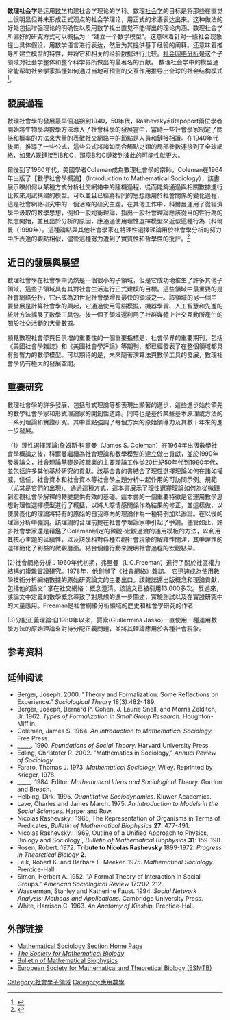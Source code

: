 {{社会学}}
'''数理社会学'''是运用[[数学|数学]]构建社会学理论的学科。数理[[社会学|社会学]]的目标是将那些在直觉上很明显但并未形成正式观点的社会学理论，用正式的术语表达出来。这种做法的好处包括增强理论的明确性以及用数学找出直觉不能得出的理论内涵。数理社会学所偏好的研究方式可以概括为：“建立一个数学模型”。这意味着针对一些社会现象提出具体假设，用数学语言进行表达，然后为其提供基于经验的阐释。还意味着推导所建立模型的特性，并将它和相关的经验数据进行比较。[[社会网络|社会网络分析]]是这个子领域对社会学整体和整个科学界所做出的最著名的贡献。   数理社会学中的模型通常能帮助社会学家搞懂如何通过当地可预测的交互作用推导出全球的社会结构模式
<ref>{{Cite web |url=http://www.soc.cornell.edu/research/mathematical_sociology.html |title=存档副本 |accessdate=2013-07-06 |archive-date=2012-08-05 |archive-url=https://archive.is/20120805234900/http://www.soc.cornell.edu/research/mathematical_sociology.html |dead-url=no }}</ref>。

== 發展過程 ==
數理社會學的發展最早個追朔到1940，50年代，Rashevsky和Rapoport兩位學者開始將生物學與數學方法導入了社會科學的發展當中，當時一些社會學家制定了關係和概率的方法來大量的表徵社交網絡中的節點是人員和鏈接相識。在1940年代後期，推導了一些公式，這些公式將諸如閉合觸點之類的局部參數連接到了全球網絡，如果A既鏈接到B和C，那麼B和C鏈接到彼此的可能性就更大。

爾後到了1960年代，美國學者Coleman成為數理社會學的宗師，Coleman在1964年出版了【數學社會學概論】（Introduction to Mathematical Sociology），該書展示瞭如何以某種方式分析社交網絡中的隨機過程，從而能夠通過與相關數據進行比較來測試構建的模型。可以並且已經將相同的思想應用於社會關係的變化過程，這是社會網絡研究中的一個活躍的研究主題。在其他工作中，科爾曼運用了從經濟學中汲取的數學思想，例如一般均衡理論，指出一般社會理論應該從目的性行為的概念開始，並且出於分析的原因，應通過使用理性選擇模型來近似這種行為（科爾曼（1990年）。這種論點與其他社會學家在將理性選擇理論用於社會學分析的努力中所表達的觀點相似，儘管這種努力遭到了實質性和哲學性的批評。<ref>{{Cite web |url=https://en.wikipedia.org/wiki/Mathematical_sociology |title=存档副本 |accessdate=2020-03-18 |archive-date=2020-05-07 |archive-url=https://web.archive.org/web/20200507211935/https://en.wikipedia.org/wiki/Mathematical_sociology |dead-url=no }}</ref>

== 近日的發展與展望 ==
數理社會學在社會學中仍然是一個很小的子領域，但是它成功地催生了許多其他子領域，這些子領域具有其對社會生活進行正式建模的目標。這些領域中最重要的是社會網絡分析，它已成為21世紀社會學增長最快的領域之一。該領域的另一個主要發展是計算社會學的興起，它通過使用電腦模擬，機器學習、人工智慧和先進的統計方法擴展了數學工具包。後一個子領域還利用了社群媒體上社交互動所產生的關於社交活動的大量數據。

顯見數理社會學與日俱增的重要性的一個重要指標是，社會學界的重要期刊，包括《美國社會學雜誌》和《美國社會學評論》等期刊，都已經發表了在整個領域都具有影響力的數學模型。可以期待的是，未來隨著演算法與數學工具的發展，數理社會學仍有極大的發展空間。

== 重要研究 ==
數理社會學的許多發展，包括形式理論等都表現出顯著的進步，這些進步始於領先的數學社會學家和形式理論家的開創性道路。同時也是基於某些基本原理或方法的一系列理論和實證研究。其中重點強調了每個方案的原始領導力及其數十年來的進一步發展。

（1）理性選擇理論:詹姆斯·科爾曼（James S. Coleman）在1964年出版數學社會學概論之後，科爾曼繼續為社會理論和數學模型的建立做出貢獻，並於1990年發表論文，社會理論基礎是該職業的主要理論工作從20世紀50年代到1990年代，並包括許多其他基於研究的貢獻。該基金會的書結合了理性選擇理論如何在諸如權威，信任，社會資本和社會資本等社會學主題分析中起作用的可訪問示例。規範（尤其是它們的出現）。通過這種方式，這本書展示了理性選擇理論如何為從微觀到宏觀社會學解釋的轉變提供有效的基礎。這本書的一個重要特徵是它運用數學思想對理性選擇模型進行了概括，以將人際情感關係作為結果的修正，並這樣做，以使廣義化的理論將特有的原始的自我導向的理論作為一種特例加以論證。在以後的理論分析中強調。該理論的合理前提在社會學理論家中引起了爭論。儘管如此，許多社會學家還是藉鑑了Coleman制定的微觀-宏觀過渡的通用模板的方法，以利用其核心主題的延續性，以及該學科對各種宏觀社會現象的解釋性關注，其中理性的選擇簡化了利益的微觀層面。結合個體行動來說明社會過程的宏觀結果。

(2)社會網絡分析：1960年代初期，弗里曼（L.C.Freeman）進行了關於社區權力結構的複雜實證研究。1978年，他創辦了《社會網絡》雜誌。 它迅速成為使用數學技術分析網絡數據的原始研究論文的主要出口。該雜誌還出版概念和理論貢獻，包括他的論文“ 掌在社交網絡：概念澄清。該論文已被引用13,000多次。反過來，該論文中定義的數學概念導致了對思想的進一步闡述，實驗測試以及在實證研究中的大量應用。Freeman是社會網絡分析領域的歷史和社會學研究的作者

(3)分配正義理論:自1980年以來，賈索(Guillermina Jasso)一直使用一種運用數學方法的原始理論來對待分配正義問題，並將其理論應用於各種社會現象。


== 参考资料 ==
{{reflist}}


== 延伸阅读 ==
*Berger, Joseph. 2000.  "Theory and Formalization: Some Reflections on Experience."  ''Sociological Theory'' 18(3):482-489.
*Berger, Joseph, Bernard P. Cohen, J. Laurie Snell, and Morris Zelditch, Jr. 1962.  ''Types of Formalization in Small Group Research.''  Houghton-Mifflin.
*Coleman, James S.  1964.  ''An Introduction to Mathematical Sociology.''  Free Press.
*_____.  1990.  ''Foundations of Social Theory.''  Harvard University Press.
*Edling, Christofer R. 2002.  "Mathematics in Sociology," ''Annual Review of Sociology.''
*Fararo, Thomas J.  1973.  ''Mathematical Sociology.''  Wiley.  Reprinted by Krieger, 1978.
*_____.  1984.  Editor.   ''Mathematical Ideas and Sociological Theory.''  Gordon and Breach.
*Helbing, Dirk. 1995. ''Quantitative Sociodynamics.'' Kluwer Academics.
*Lave, Charles and James March. 1975. ''An Introduction to Models in the Social Sciences.''  Harper and Row.
* Nicolas Rashevsky.: 1965, The Representation of Organisms in Terms of Predicates, ''Bulletin of Mathematical Biophysics'' '''27''': 477-491.
* Nicolas Rashevsky.:  1969, Outline of a Unified Approach to Physics, Biology and Sociology., ''Bulletin of Mathematical Biophysics'' '''31''': 159-198.
* Rosen, Robert. 1972. '''Tribute to Nicolas Rashevsky''' 1899-1972. ''Progress in Theoretical Biology'' '''2'''.
*Leik, Robert K. and Barbara F. Meeker.  1975.  ''Mathematical Sociology.''  Prentice-Hall.
*Simon, Herbert A.  1952.  "A Formal Theory of Interaction in Social Groups."  ''American Sociological Review'' 17:202-212.
*Wasserman, Stanley and Katherine Faust.  1994.  ''Social Network Analysis: Methods and Applications.''  Cambridge University Press.
*White, Harrison C.  1963.  ''An Anatomy of Kinship.''  Prentice-Hall.

==外部链接==
*[http://www.sscnet.ucla.edu/soc/groups/mathsoc/index.php Mathematical Sociology Section Home Page] {{Wayback|url=http://www.sscnet.ucla.edu/soc/groups/mathsoc/index.php |date=20130824052143 }}
* [http://www.smb.org ''The Society for Mathematical Biology''] {{Wayback|url=http://www.smb.org/ |date=20201007175735 }}
* [http://www.springerlink.com/content/x513p402w52w1128/ Bulletin of Mathematical Biophysics]{{Dead link|date=2020年2月 |bot=InternetArchiveBot |fix-attempted=yes }}
* [https://web.archive.org/web/20090605000146/http://www.esmtb.org/news/news.htm European Society for Mathematical and Theoretical Biology (ESMTB)]

{{Authority control}}
[[Category:社會學子領域|Category:社會學子領域]]
[[Category:應用數學|Category:應用數學]]